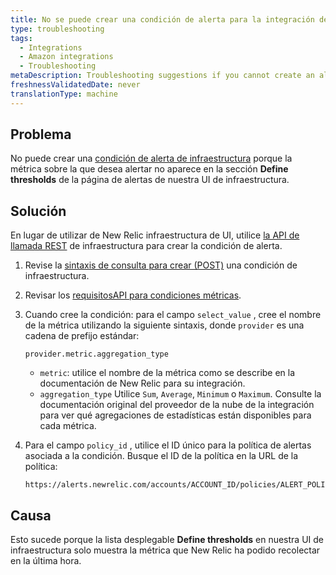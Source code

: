 ```yaml
---
title: No se puede crear una condición de alerta para la integración de la infraestructura
type: troubleshooting
tags:
  - Integrations
  - Amazon integrations
  - Troubleshooting
metaDescription: Troubleshooting suggestions if you cannot create an alert condition for your New Relic infrastructure integration.
freshnessValidatedDate: never
translationType: machine
---
```


## Problema

No puede crear una [condición de alerta de infraestructura](/docs/infrastructure/new-relic-infrastructure/infrastructure-alert-conditions/infrastructure-alerts-add-edit-or-view-host-alert-information) porque la métrica sobre la que desea alertar no aparece en la sección <DoNotTranslate>**Define thresholds**</DoNotTranslate> de la página de alertas de nuestra UI de infraestructura.

## Solución

En lugar de utilizar de New Relic infraestructura de UI, utilice [la API de llamada REST](/docs/infrastructure/new-relic-infrastructure/infrastructure-alert-conditions/rest-api-calls-new-relic-infrastructure-alerts) de infraestructura para crear la condición de alerta.

1. Revise la [sintaxis de consulta para crear (POST)](/docs/infrastructure/new-relic-infrastructure/infrastructure-alert-conditions/rest-api-calls-new-relic-infrastructure-alerts#post-conditions) una condición de infraestructura.

2. Revisar los [requisitosAPI para condiciones métricas](/docs/infrastructure/new-relic-infrastructure/infrastructure-alert-conditions/rest-api-calls-new-relic-infrastructure-alerts#metric-api).

3. Cuando cree la condición: para el campo `select_value` , cree el nombre de la métrica utilizando la siguiente sintaxis, donde `provider` es una cadena de prefijo estándar:

   ```
   provider.metric.aggregation_type
   ```

   * `metric`: utilice el nombre de la métrica como se describe en la documentación de New Relic para su integración.
   * `aggregation_type` Utilice `Sum`, `Average`, `Minimum` o `Maximum`. Consulte la documentación original del proveedor de la nube de la integración para ver qué agregaciones de estadísticas están disponibles para cada métrica.

4. Para el campo `policy_id` , utilice el ID único para la política de alertas asociada a la condición. Busque el ID de la política en la URL de la política:

   ```
   https://alerts.newrelic.com/accounts/ACCOUNT_ID/policies/ALERT_POLICY_ID
   ```

## Causa

Esto sucede porque la lista desplegable <DoNotTranslate>**Define thresholds**</DoNotTranslate> en nuestra UI de infraestructura solo muestra la métrica que New Relic ha podido recolectar en la última hora.